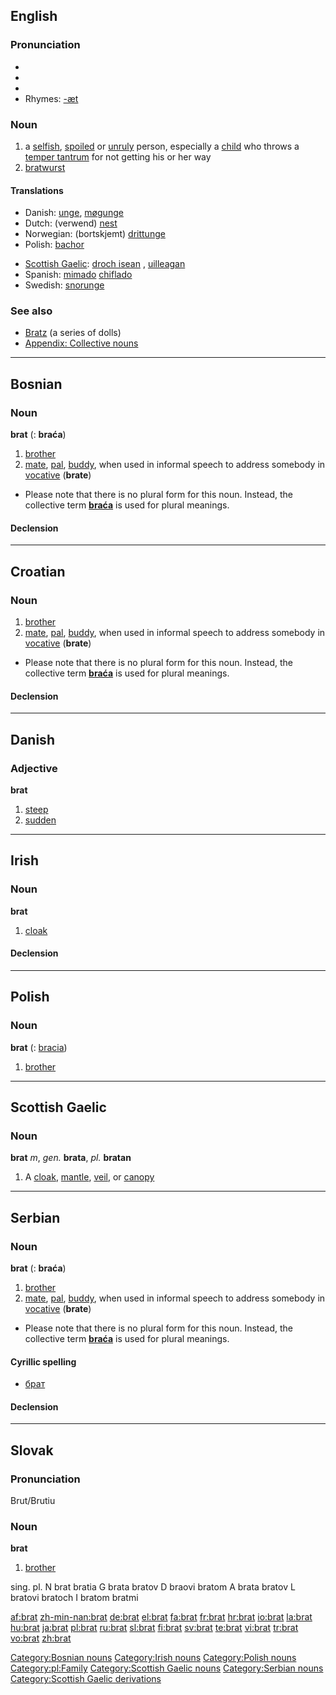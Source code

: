 {{see|Brät}}
==English==

===Pronunciation===
* {{AHD|brăt}}
* {{IPA|/ˈbræt/}}
* {{SAMPA|"br{t/}}
* Rhymes: [[Rhymes:English:-æt|-æt]]

===Noun===
{{en-noun}}

# a [[selfish]], [[spoil]]ed or [[unruly]] person, especially a [[child]] who throws a [[temper tantrum]] for not getting his or her way
# [[bratwurst]]

====Translations====
{{trans-top|a selfish, spoiled, or unruly child}}
*Danish: [[unge]], [[møgunge]]
*Dutch: (verwend) [[nest]] {{n}}
*Norwegian: (bortskjemt) [[drittunge]] {{n}}
*Polish: [[bachor]] {{m}}
{{trans-mid}}
*[[Scottish Gaelic]]: [[droch isean]] {{m}}, [[uilleagan]] {{m}}
*Spanish: [[mimado]] {{m}} [[chiflado]] {{m}}
*Swedish: [[snorunge]]
{{trans-bottom}}

{{trans-top|bratwurst}}
{{trans-mid}}
{{trans-bottom}}

===See also===
* [[Bratz]] (a series of dolls)
* [[Appendix: Collective nouns]]

----

==Bosnian==

===Noun===
'''brat''' {{m}} {{s}} ({{p}}: '''braća''')

# [[brother]]
# [[mate]], [[pal]], [[buddy]], when used in informal speech to address somebody in [[vocative]] ('''brate''')

*Please note that there is no plural form for this noun.  Instead, the collective term '''[[braća]]''' is used for plural meanings.

====Declension====
{{bs-decl-noun
|brat|-
|brata|-
|bratu|-
|brata|-
|brate|-
|bratom|-
|bratu|-
}}

[[Category:Bosnian nouns]]

----

==Croatian==

===Noun===
{{hr-noun|g=m|braća}}

# [[brother]]
# [[mate]], [[pal]], [[buddy]], when used in informal speech to address somebody in [[vocative]] ('''brate''')

*Please note that there is no plural form for this noun.  Instead, the collective term '''[[braća]]''' is used for plural meanings.

====Declension====
{{hr-decl-noun
|brat|-
|brata|-
|bratu|-
|brata|-
|brate|-
|bratu|-
|bratom|-
}}
	
----

==Danish==

===Adjective===
'''brat'''

# [[steep]]
# [[sudden]]

----

==Irish==

===Noun===
'''brat''' {{m}}

# [[cloak]]

====Declension====
{{ga noun m1|b|rat|rait}}

[[Category:Irish nouns]]

----

==Polish==

===Noun===
'''brat''' {{m}} {{s}} ({{p}}: [[bracia]])

# [[brother]]

[[Category:Polish nouns]]
[[Category:pl:Family]]

----

==Scottish Gaelic==

===Noun===
'''brat''' ''m'', ''gen.'' '''brata''', ''pl.'' '''bratan'''

# A [[cloak]], [[mantle]], [[veil]], or [[canopy]]

[[Category:Scottish Gaelic nouns]]

----

==Serbian==

===Noun===
'''brat''' {{m}} {{s}} ({{p}}: '''braća''')

# [[brother]]
# [[mate]], [[pal]], [[buddy]], when used in informal speech to address somebody in [[vocative]] ('''brate''')

*Please note that there is no plural form for this noun.  Instead, the collective term '''[[braća]]''' is used for plural meanings.

====Cyrillic spelling====
*[[брат]]

====Declension====
{{sr-decl-noun
|brat|-
|brata|-
|bratu|-
|brata|-
|brate|-
|bratom|-
|bratu|-
}}

[[Category:Serbian nouns]]

----

==Slovak==

===Pronunciation===
Brut/Brutiu

===Noun===
'''brat'''

# [[brother]] {{m}}
<nowiki> sing.    pl.
N brat     bratia
G brata    bratov
D braovi   bratom
A brata    bratov
L bratovi  bratoch
I bratom   bratmi</nowiki>

[[Category:Scottish Gaelic derivations]]

[[af:brat]]
[[zh-min-nan:brat]]
[[de:brat]]
[[el:brat]]
[[fa:brat]]
[[fr:brat]]
[[hr:brat]]
[[io:brat]]
[[la:brat]]
[[hu:brat]]
[[ja:brat]]
[[pl:brat]]
[[ru:brat]]
[[sl:brat]]
[[fi:brat]]
[[sv:brat]]
[[te:brat]]
[[vi:brat]]
[[tr:brat]]
[[vo:brat]]
[[zh:brat]]
